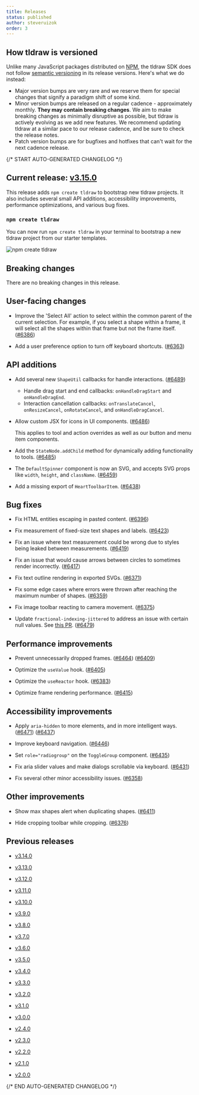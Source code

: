 ```yaml
---
title: Releases
status: published
author: steveruizok
order: 3
---
```


## How tldraw is versioned

Unlike many JavaScript packages distributed on [NPM](https://www.npmjs.com/), the tldraw SDK does not follow [semantic versioning](https://semver.org/) in its release versions. Here's what we do instead:

- Major version bumps are very rare and we reserve them for special changes that signify a paradigm shift of some kind.
- Minor version bumps are released on a regular cadence - approximately monthly. **They may contain breaking changes**. We aim to make breaking changes as minimally disruptive as possible, but tldraw is actively evolving as we add new features. We recommend updating tldraw at a similar pace to our release cadence, and be sure to check the release notes.
- Patch version bumps are for bugfixes and hotfixes that can't wait for the next cadence release.

{/* START AUTO-GENERATED CHANGELOG */}

## Current release: [v3.15.0](/releases/v3.15.0)

This release adds `npm create tldraw` to bootstrap new tldraw projects. It also includes several small API additions, accessibility improvements, performance optimizations, and various bug fixes.

### `npm create tldraw`

You can now run `npm create tldraw` in your terminal to bootstrap a new tldraw project from our starter templates.

![npm create tldraw](https://github.com/user-attachments/assets/7141d2cc-fb24-44c4-b440-2e6e00d3606b)

## Breaking changes

There are no breaking changes in this release.

## User-facing changes

- Improve the 'Select All' action to select within the common parent of the current selection. For example, if you select a shape within a frame, it will select all the shapes within that frame but not the frame itself. ([#6386](https://github.com/tldraw/tldraw/pull/6386))

- Add a user preference option to turn off keyboard shortcuts. ([#6363](https://github.com/tldraw/tldraw/pull/6363))

## API additions

- Add several new `ShapeUtil` callbacks for handle interactions. ([#6489](https://github.com/tldraw/tldraw/pull/6489))
  - Handle drag start and end callbacks: `onHandleDragStart` and `onHandleDragEnd`.
  - Interaction cancellation callbacks: `onTranslateCancel`, `onResizeCancel`, `onRotateCancel`, and `onHandleDragCancel`.

- Allow custom JSX for icons in UI components. ([#6486](https://github.com/tldraw/tldraw/pull/6486))

  This applies to tool and action overrides as well as our button and menu item components.

- Add the `StateNode.addChild` method for dynamically adding functionality to tools. ([#6485](https://github.com/tldraw/tldraw/pull/6485))

- The `DefaultSpinner` component is now an SVG, and accepts SVG props like `width`, `height`, and `className`. ([#6459](https://github.com/tldraw/tldraw/pull/6459))

- Add a missing export of `HeartToolbarItem`. ([#6438](https://github.com/tldraw/tldraw/pull/6438))

## Bug fixes

- Fix HTML entities escaping in pasted content. ([#6396](https://github.com/tldraw/tldraw/pull/6396))

- Fix measurement of fixed-size text shapes and labels. ([#6423](https://github.com/tldraw/tldraw/pull/6423))

- Fix an issue where text measurement could be wrong due to styles being leaked between measurements. ([#6419](https://github.com/tldraw/tldraw/pull/6419))

- Fix an issue that would cause arrows between circles to sometimes render incorrectly. ([#6417](https://github.com/tldraw/tldraw/pull/6417))

- Fix text outline rendering in exported SVGs. ([#6371](https://github.com/tldraw/tldraw/pull/6371))

- Fix some edge cases where errors were thrown after reaching the maximum number of shapes. ([#6359](https://github.com/tldraw/tldraw/pull/6359))

- Fix image toolbar reacting to camera movement. ([#6375](https://github.com/tldraw/tldraw/pull/6375))

- Update `fractional-indexing-jittered` to address an issue with certain null values. See [this PR](https://github.com/TMeerhof/fractional-indexing-jittered/pull/5). ([#6479](https://github.com/tldraw/tldraw/pull/6479))

## Performance improvements

- Prevent unnecessarily dropped frames. ([#6464](https://github.com/tldraw/tldraw/pull/6464)) ([#6409](https://github.com/tldraw/tldraw/pull/6409))

- Optimize the `useValue` hook. ([#6405](https://github.com/tldraw/tldraw/pull/6405))

- Optimize the `useReactor` hook. ([#6383](https://github.com/tldraw/tldraw/pull/6383))

- Optimize frame rendering performance. ([#6415](https://github.com/tldraw/tldraw/pull/6415))

## Accessibility improvements

- Apply `aria-hidden` to more elements, and in more intelligent ways. ([#6471](https://github.com/tldraw/tldraw/pull/6471)) ([#6437](https://github.com/tldraw/tldraw/pull/6437))

- Improve keyboard navigation. ([#6446](https://github.com/tldraw/tldraw/pull/6446))

- Set `role="radiogroup"` on the `ToggleGroup` component. ([#6435](https://github.com/tldraw/tldraw/pull/6435))

- Fix aria slider values and make dialogs scrollable via keyboard. ([#6431](https://github.com/tldraw/tldraw/pull/6431))

- Fix several other minor accessibility issues. ([#6358](https://github.com/tldraw/tldraw/pull/6358))

## Other improvements

- Show max shapes alert when duplicating shapes. ([#6411](https://github.com/tldraw/tldraw/pull/6411))

- Hide cropping toolbar while cropping. ([#6376](https://github.com/tldraw/tldraw/pull/6376))

## Previous releases

- [v3.14.0](/releases/v3.14.0)

- [v3.13.0](/releases/v3.13.0)

- [v3.12.0](/releases/v3.12.0)

- [v3.11.0](/releases/v3.11.0)

- [v3.10.0](/releases/v3.10.0)

- [v3.9.0](/releases/v3.9.0)

- [v3.8.0](/releases/v3.8.0)

- [v3.7.0](/releases/v3.7.0)

- [v3.6.0](/releases/v3.6.0)

- [v3.5.0](/releases/v3.5.0)

- [v3.4.0](/releases/v3.4.0)

- [v3.3.0](/releases/v3.3.0)

- [v3.2.0](/releases/v3.2.0)

- [v3.1.0](/releases/v3.1.0)

- [v3.0.0](/releases/v3.0.0)

- [v2.4.0](/releases/v2.4.0)

- [v2.3.0](/releases/v2.3.0)

- [v2.2.0](/releases/v2.2.0)

- [v2.1.0](/releases/v2.1.0)

- [v2.0.0](/releases/v2.0.0)

{/* END AUTO-GENERATED CHANGELOG */}
